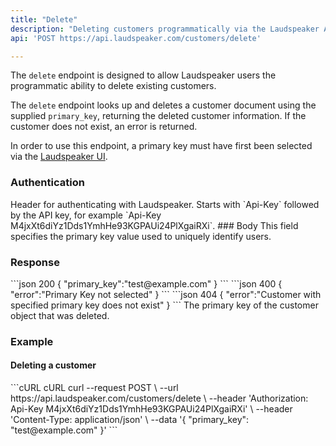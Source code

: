 ```yaml
---
title: "Delete"
description: "Deleting customers programmatically via the Laudspeaker API"
api: 'POST https://api.laudspeaker.com/customers/delete'

---
```


The `delete` endpoint is designed to allow Laudspeaker users the programmatic ability to delete existing customers.

The `delete` endpoint looks up and deletes a customer document using the supplied `primary_key`, returning the deleted customer information. If the customer does not exist, an error is returned.

<Warning>In order to use this endpoint, a primary key must have first been selected via the [Laudspeaker UI](https://app.laudspeaker.com/).</Warning>

### Authentication
<ParamField header="Authorization" type="string" required initialValue="Api-Key <LAUDSPEAKER_API_KEY>" placeholder="Api-Key <LAUDSPEAKER_API_KEY>">
  Header for authenticating with Laudspeaker. Starts with `Api-Key` followed by the API key, for example `Api-Key M4jxXt6diYz1Dds1YmhHe93KGPAUi24PlXgaiRXi`.
</ParamField>
### Body
<ParamField body="primary_key" type="string" required placeholder="email">
  This field specifies the primary key value used to uniquely identify users. 
</ParamField>

### Response
<ResponseExample>
  ```json 200
  {
    "primary_key":"test@example.com"
  }
  ```
  ```json 400
  {
    "error":"Primary Key not selected"
  }
  ```
  ```json 404
  {
    "error":"Customer with specified primary key does not exist"
  }
  ```
</ResponseExample>

<ResponseField name="primary_key" type="string" required="true">
 The primary key of the customer object that was deleted. 
</ResponseField>

### Example

#### Deleting a customer

<CodeGroup>
```cURL cURL
curl --request POST \
  --url https://api.laudspeaker.com/customers/delete \
  --header 'Authorization: Api-Key M4jxXt6diYz1Dds1YmhHe93KGPAUi24PlXgaiRXi' \
  --header 'Content-Type: application/json' \
  --data '{
  "primary_key": "test@example.com"
}'
```
</CodeGroup>

